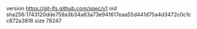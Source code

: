version https://git-lfs.github.com/spec/v1
oid sha256:1743120dde759a3b34a83a73e941617eaa55d441d75a4d3472c0c1cc872a3816
size 78247
